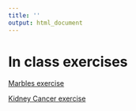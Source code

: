 ```yaml
---
title: ''
output: html_document
---
```


# In class exercises

[Marbles exercise](exerciseMarbles.html)

[Kidney Cancer exercise](exerciseKidneyCancer.html)
